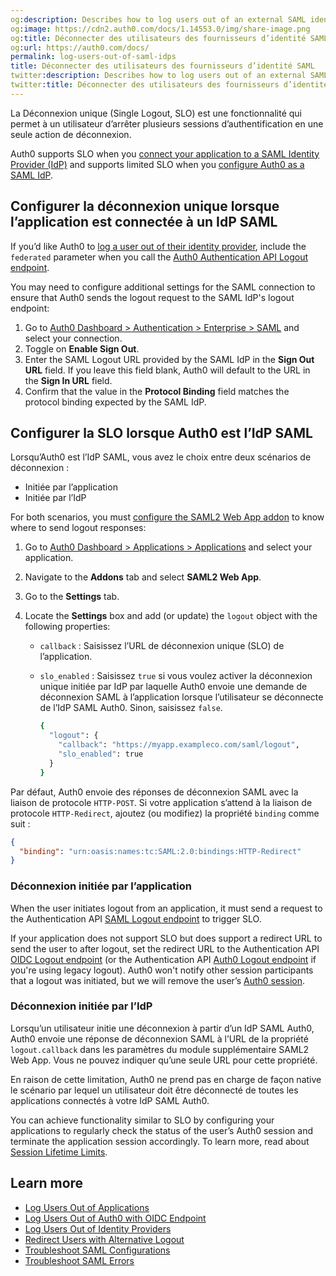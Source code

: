```yaml
---
og:description: Describes how to log users out of an external SAML identity provider.
og:image: https://cdn2.auth0.com/docs/1.14553.0/img/share-image.png
og:title: Déconnecter des utilisateurs des fournisseurs d’identité SAML
og:url: https://auth0.com/docs/
permalink: log-users-out-of-saml-idps
title: Déconnecter des utilisateurs des fournisseurs d’identité SAML
twitter:description: Describes how to log users out of an external SAML identity provider.
twitter:title: Déconnecter des utilisateurs des fournisseurs d’identité SAML
---
```


La Déconnexion unique (Single Logout, SLO) est une fonctionnalité qui permet à un utilisateur d’arrêter plusieurs sessions d’authentification en une seule action de déconnexion.

Auth0 supports SLO when you [connect your application to a SAML Identity Provider (IdP)](/docs/authenticate/identity-providers/enterprise-identity-providers/saml) and supports limited SLO when you [configure Auth0 as a SAML IdP](/docs/authenticate/single-sign-on/outbound-single-sign-on/configure-auth0-saml-identity-provider).

## Configurer la déconnexion unique lorsque l’application est connectée à un IdP SAML

If you’d like Auth0 to [log a user out of their identity provider](/docs/authenticate/login/logout/log-users-out-of-idps), include the `federated` parameter when you call the [Auth0 Authentication API Logout endpoint](https://auth0.com/docs/api/authentication#logout).

You may need to configure additional settings for the <Tooltip tip="Security Assertion Markup Language (SAML): Standardized protocol allowing two parties to exchange authentication information without a password." cta="View Glossary" href="/docs/glossary?term=SAML">SAML</Tooltip> connection to ensure that Auth0 sends the logout request to the SAML <Tooltip tip="Identity Provider (IdP): Service that stores and manages digital identities." cta="View Glossary" href="/docs/glossary?term=IdP">IdP</Tooltip>'s logout endpoint:

1. Go to [Auth0 Dashboard > Authentication > Enterprise > SAML](https://manage.auth0.com/#/connections/enterprise/samlp) and select your connection.
2. Toggle on **Enable Sign Out**.
3. Enter the SAML Logout URL provided by the SAML IdP in the **Sign Out URL** field. If you leave this field blank, Auth0 will default to the URL in the **Sign In URL** field.
4. Confirm that the value in the **Protocol Binding** field matches the protocol binding expected by the SAML IdP.

## Configurer la SLO lorsque Auth0 est l’IdP SAML

Lorsqu’Auth0 est l’IdP SAML, vous avez le choix entre deux scénarios de déconnexion :

* Initiée par l’application
* Initiée par l’IdP

For both scenarios, you must [configure the SAML2 Web App addon](/docs/authenticate/protocols/saml/saml-sso-integrations/enable-saml2-web-app-addon) to know where to send logout responses:

1. Go to [Auth0 Dashboard > Applications > Applications](https://manage.auth0.com/#/applications) and select your application.
2. Navigate to the **Addons** tab and select **SAML2 Web App**.
3. Go to the **Settings** tab.
4. Locate the **Settings** box and add (or update) the `logout` object with the following properties:

   * `callback` : Saisissez l’URL de déconnexion unique (SLO) de l’application.
   * `slo_enabled` : Saisissez `true` si vous voulez activer la déconnexion unique initiée par IdP par laquelle Auth0 envoie une demande de déconnexion SAML à l’application lorsque l’utilisateur se déconnecte de l’IdP SAML Auth0. Sinon, saisissez `false`.

     ```bash cURL lines
     {
       "logout": {
         "callback": "https://myapp.exampleco.com/saml/logout",
         "slo_enabled": true
       }
     }
     ```

     

     

Par défaut, Auth0 envoie des réponses de déconnexion SAML avec la liaison de protocole `HTTP-POST`. Si votre application s’attend à la liaison de protocole `HTTP-Redirect`, ajoutez (ou modifiez) la propriété `binding` comme suit :

```json JSON lines
{
  "binding": "urn:oasis:names:tc:SAML:2.0:bindings:HTTP-Redirect"
}
```






### Déconnexion initiée par l’application

When the user initiates logout from an application, it must send a request to the Authentication API [SAML Logout endpoint](https://auth0.com/docs/api/authentication#saml-logout) to trigger SLO.

If your application does not support SLO but does support a redirect URL to send the user to after logout, set the redirect URL to the Authentication API [OIDC Logout endpoint](https://auth0.com/docs/api/authentication#oidc-logout) (or the Authentication API [Auth0 Logout endpoint](https://auth0.com/docs/api/authentication#auth0-logout) if you're using legacy logout). Auth0 won't notify other session participants that a logout was initiated, but we will remove the user’s [Auth0 session](/docs/manage-users/sessions/session-layers).

### Déconnexion initiée par l’IdP

Lorsqu’un utilisateur initie une déconnexion à partir d’un IdP SAML Auth0, Auth0 envoie une réponse de déconnexion SAML à l’URL de la propriété `logout.callback` dans les paramètres du module supplémentaire SAML2 Web App. Vous ne pouvez indiquer qu’une seule URL pour cette propriété.

En raison de cette limitation, Auth0 ne prend pas en charge de façon native le scénario par lequel un utilisateur doit être déconnecté de toutes les applications connectés à votre IdP SAML Auth0.

You can achieve functionality similar to SLO by configuring your applications to regularly check the status of the user’s Auth0 session and terminate the application session accordingly. To learn more, read about [Session Lifetime Limits](/docs/manage-users/sessions/session-lifetime-limits).

## Learn more

* [Log Users Out of Applications](/docs/authenticate/login/logout/log-users-out-of-applications)
* [Log Users Out of Auth0 with OIDC Endpoint](/docs/authenticate/login/logout/log-users-out-of-auth0)
* [Log Users Out of Identity Providers](/docs/authenticate/login/logout/log-users-out-of-idps)
* [Redirect Users with Alternative Logout](/docs/authenticate/login/logout/redirect-users-after-logout)
* [Troubleshoot SAML Configurations](/docs/troubleshoot/authentication-issues/troubleshoot-saml-configurations)
* [Troubleshoot SAML Errors](/docs/troubleshoot/authentication-issues/saml-errors)